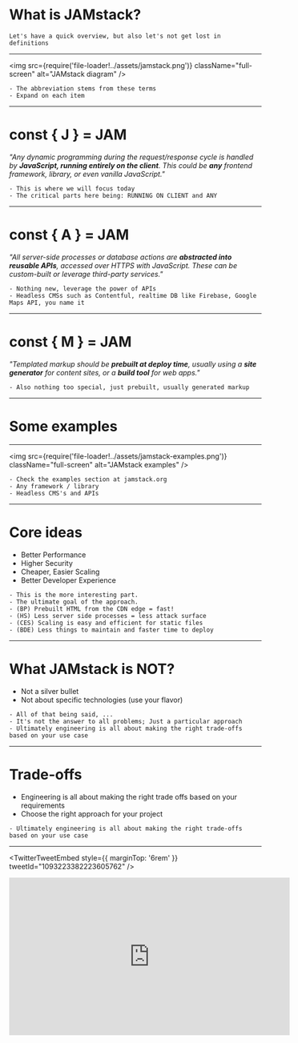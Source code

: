 
# What is JAMstack?

```notes
Let's have a quick overview, but also let's not get lost in definitions
```

---

<img
  src={require('file-loader!../assets/jamstack.png')}
  className="full-screen"
  alt="JAMstack diagram"
/>

```notes
- The abbreviation stems from these terms
- Expand on each item
```

---

# const { J } = JAM

_"Any dynamic programming during the request/response cycle is handled by **JavaScript, running entirely on the client**. This could be **any** frontend framework, library, or even vanilla JavaScript."_

```notes
- This is where we will focus today
- The critical parts here being: RUNNING ON CLIENT and ANY
```

---

# const { A } = JAM

_"All server-side processes or database actions are **abstracted into reusable APIs**, accessed over HTTPS with JavaScript. These can be custom-built or leverage third-party services."_

```notes
- Nothing new, leverage the power of APIs
- Headless CMSs such as Contentful, realtime DB like Firebase, Google Maps API, you name it
```

---

# const { M } = JAM

_"Templated markup should be **prebuilt at deploy time**, usually using a **site generator** for content sites, or a **build tool** for web apps."_

```notes
- Also nothing too special, just prebuilt, usually generated markup
```

---

# Some examples

---

<img
  src={require('file-loader!../assets/jamstack-examples.png')}
  className="full-screen"
  alt="JAMstack examples"
/>

```notes
- Check the examples section at jamstack.org
- Any framework / library
- Headless CMS's and APIs
```

---

# Core ideas

- Better Performance
- Higher Security
- Cheaper, Easier Scaling
- Better Developer Experience

```notes
- This is the more interesting part.
- The ultimate goal of the approach.
- (BP) Prebuilt HTML from the CDN edge = fast!
- (HS) Less server side processes = less attack surface
- (CES) Scaling is easy and efficient for static files
- (BDE) Less things to maintain and faster time to deploy
```

---

# What JAMstack is NOT?

- Not a silver bullet
- Not about specific technologies (use your flavor)

```notes
- All of that being said, ...
- It's not the answer to all problems; Just a particular approach
- Ultimately engineering is all about making the right trade-offs based on your use case
```

---

# Trade-offs

- Engineering is all about making the right trade offs based on your requirements
- Choose the right approach for your project

```notes
- Ultimately engineering is all about making the right trade-offs based on your use case
```

---


<TwitterTweetEmbed
  style={{ marginTop: '6rem' }}
  tweetId="1093223382223605762"
/>

<iframe
  width="560"
  height="315"
  src="https://www.youtube.com/embed/QXsWaA3HTHA"
  frameBorder="0"
  allow="accelerometer; autoplay; encrypted-media; gyroscope; picture-in-picture"
  allowFullScreen
  style={{ display: 'block', margin: '0 auto' }}
/>

```notes
- A couple of resouces from the last few weeks worth checking out are:

- Article by Addy Osmani and Jason Miller from the Google Chrome team comparing SSR, CSR and hybrid approaches

- Video by Surma and Jake from Google Chrome team
```
